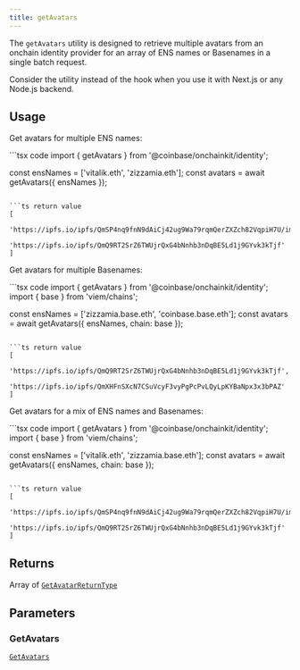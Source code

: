 ```yaml
---
title: getAvatars
---
```



The `getAvatars` utility is designed to retrieve multiple avatars from an onchain identity
provider for an array of ENS names or Basenames in a single batch request.

Consider the utility instead of the hook when you
use it with Next.js or any Node.js backend.

## Usage

Get avatars for multiple ENS names:

<CodeGroup>
```tsx code
import { getAvatars } from '@coinbase/onchainkit/identity';

const ensNames = ['vitalik.eth', 'zizzamia.eth'];
const avatars = await getAvatars({ ensNames });
```

```ts return value
[
  'https://ipfs.io/ipfs/QmSP4nq9fnN9dAiCj42ug9Wa79rqmQerZXZch82VqpiH7U/image.gif',
  'https://ipfs.io/ipfs/QmQ9RT2SrZ6TWUjrQxG4bNnhb3nDqBE5Ld1j9GYvk3kTjf'
]
```
</CodeGroup>

Get avatars for multiple Basenames:

<CodeGroup>
```tsx code
import { getAvatars } from '@coinbase/onchainkit/identity';
import { base } from 'viem/chains';

const ensNames = ['zizzamia.base.eth', 'coinbase.base.eth'];
const avatars = await getAvatars({ ensNames, chain: base });
```

```ts return value
[
  'https://ipfs.io/ipfs/QmQ9RT2SrZ6TWUjrQxG4bNnhb3nDqBE5Ld1j9GYvk3kTjf',
  'https://ipfs.io/ipfs/QmXHFnSXcN7CSuVcyF3vyPgPcPvLQyLpKYBaNpx3x3bPAZ'
]
```
</CodeGroup>

Get avatars for a mix of ENS names and Basenames:

<CodeGroup>
```tsx code
import { getAvatars } from '@coinbase/onchainkit/identity';
import { base } from 'viem/chains';

const ensNames = ['vitalik.eth', 'zizzamia.base.eth'];
const avatars = await getAvatars({ ensNames, chain: base });
```

```ts return value
[
  'https://ipfs.io/ipfs/QmSP4nq9fnN9dAiCj42ug9Wa79rqmQerZXZch82VqpiH7U/image.gif',
  'https://ipfs.io/ipfs/QmQ9RT2SrZ6TWUjrQxG4bNnhb3nDqBE5Ld1j9GYvk3kTjf'
]
```
</CodeGroup>

## Returns

Array of [`GetAvatarReturnType`](/onchainkit/identity/types#getavatarreturntype)

## Parameters

### GetAvatars

[`GetAvatars`](/onchainkit/identity/types#getavatars) 


<PolicyBanner />